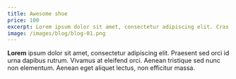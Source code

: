 ```yaml
---
title: Awesome shoe
price: 100
excerpt: Lorem ipsum dolor sit amet, consectetur adipiscing elit. Cras eget ornare enim.
image: /images/blog/blog-01.png
---
```

****Lorem**** ipsum dolor sit amet, consectetur adipiscing elit. Praesent sed orci id urna dapibus rutrum. Vivamus at eleifend orci. Aenean tristique sed nunc non elementum. Aenean eget aliquet lectus, non efficitur massa.
